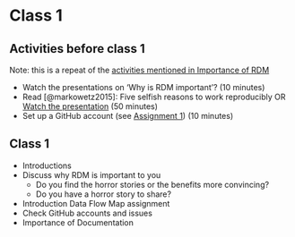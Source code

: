 # Class 1 {#class1}

## Activities **before class 1**

Note: this is a repeat of the [activities mentioned in Importance of RDM](https://estherplomp.github.io/TNW-RDM-101/02-Importance-of-RDM.html#activities)

-   Watch the presentations on 'Why is RDM important'? (10 minutes)
-   Read [@markowetz2015]: Five selfish reasons to work reproducibly OR [Watch the presentation](https://youtu.be/1Y_oIjlH-yg?t=355) (50 minutes)
-   Set up a GitHub account (see [Assignment 1](https://estherplomp.github.io/TNW-RDM-101/03-Assignment-GitHub-1.html)) (10 minutes)

## **Class 1**

-   Introductions
-   Discuss why RDM is important to you
    -   Do you find the horror stories or the benefits more convincing?
    -   Do you have a horror story to share?
-   Introduction Data Flow Map assignment
-   Check GitHub accounts and issues
-   Importance of Documentation
